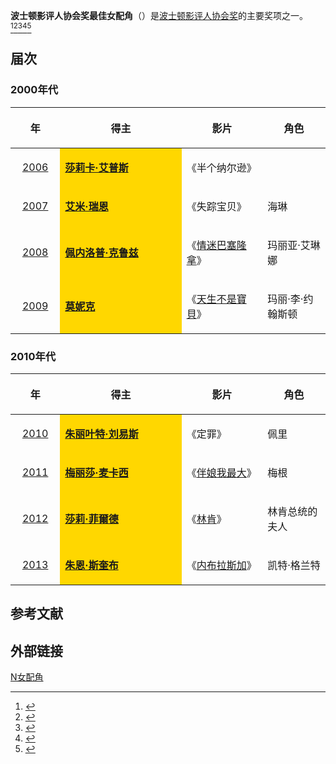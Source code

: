 {{update|time=2020-07-06}}
{{NoteTA
|G1=Show
|G2=Movie
}}
'''波士顿影评人协会奖最佳女配角'''（{{lang-en|'''Boston Society of Film Critics Award for Best Supporting Actress'''}}）是[[波士顿影评人协会|波士顿影评人协会奖]]的主要奖项之一。<ref>{{cite web |url=http://yule.sohu.com/20131208/n391444193.shtml |title=波士顿影评人协会奖颁发 《为奴十二年》占六项 |accessdate=2013 |publisher=搜狐网 |work= |language=zh-hans |archive-date=2020-03-28 |archive-url=https://web.archive.org/web/20200328060021/https://yule.sohu.com/20131208/n391444193.shtml |dead-url=no }}</ref><ref>{{cite web |url=http://ent.sina.com.cn/m/f/2012-12-17/11073813272.shtml |title=波士顿影评人协会奖公布 《刺本-拉登》获最佳 |accessdate=2012 |publisher=新浪网 |work= |language=zh-hans |archive-date=2021-01-27 |archive-url=https://web.archive.org/web/20210127112905/http://ent.sina.com.cn/m/f/2012-12-17/11073813272.shtml |dead-url=no }}</ref><ref>{{cite web|url=http://ent.qq.com/a/20121210/000329.htm|title=波士顿影评人协会奖揭晓 《刺杀本拉登》夺最佳|accessdate=2012|publisher=腾讯网|work=|language=zh-hans|deadurl=yes|archiveurl=https://web.archive.org/web/20140328133025/http://ent.qq.com/a/20121210/000329.htm|archivedate=2014-03-28}}</ref><ref>{{cite web |url=http://ent.163.com/11/1214/14/7L8A73KM00034O55.html |title=波士顿影评人协会奖揭晓 《艺术家》获最佳影片 |accessdate=2011 |publisher=网易 |work= |language=zh-hans |archive-date=2021-01-25 |archive-url=https://web.archive.org/web/20210125203030/https://ent.163.com/11/1214/14/7L8A73KM00034O55.html |dead-url=no }}</ref><ref>{{cite web |url=http://ent.sina.com.cn/m/f/2011-12-12/11123505177.shtml |title=波士顿影评人协会奖：《艺术家》破《雨果》 |accessdate=2011 |publisher=新浪网 |work= |language=zh-hans |archive-date=2021-01-27 |archive-url=https://web.archive.org/web/20210127113028/http://ent.sina.com.cn/m/f/2011-12-12/11123505177.shtml |dead-url=no }}</ref>

== 届次 ==
=== 2000年代 ===
{| class="wikitable" width="95%" cellpadding="5"
|-
!width="100"|年
!width="450"|得主
!width="250"|影片
!width="200"|角色
|-
|style="text-align:center;"| [[第27届波士顿影评人协会奖|2006]] || style="background:#FFD700;" | '''[[莎莉卡·艾普斯|莎莉卡·艾普斯]]''' || 《半个纳尔逊》 ||  
|-
|style="text-align:center;"| [[第28届波士顿影评人协会奖|2007]] || style="background:#FFD700;" | '''[[艾米·瑞恩|艾米·瑞恩]]''' || 《失踪宝贝》 ||  海琳
|-
|style="text-align:center;"| [[第29届波士顿影评人协会奖|2008]] ||  style="background:#FFD700;" | '''[[佩内洛普·克鲁兹|佩内洛普·克鲁兹]]''' || 《[[情迷巴塞隆拿|情迷巴塞隆拿]]》 ||玛丽亚·艾琳娜 
|-
|style="text-align:center;"| [[第30届波士顿影评人协会奖|2009]] ||  style="background:#FFD700;" |'''[[莫妮克|莫妮克]]''' || 《[[天生不是寶貝|天生不是寶貝]]》 ||  玛丽·李·约翰斯顿
|}

=== 2010年代 ===
{| class="wikitable" width="95%" cellpadding="5"
|-
!width="100"|年
!width="450"|得主
!width="250"|影片
!width="200"|角色
|-
|style="text-align:center;"| [[第31届波士顿影评人协会奖|2010]] ||  style="background:#FFD700;" | '''[[朱丽叶特·刘易斯|朱丽叶特·刘易斯]]''' || 《定罪》 ||  佩里
|-
|style="text-align:center;"| [[第32届波士顿影评人协会奖|2011]] ||  style="background:#FFD700;" | '''[[梅丽莎·麦卡西|梅丽莎·麦卡西]]''' || 《[[伴娘我最大|伴娘我最大]]》 ||  梅根
|-
|style="text-align:center;"| [[第33届波士顿影评人协会奖|2012]] ||  style="background:#FFD700;" | '''[[莎莉·菲爾德|莎莉·菲爾德]]'''|| 《[[林肯_(2012年电影)|林肯]]》 || 林肯总统的夫人
|-
|style="text-align:center;"| [[第34届波士顿影评人协会奖|2013]] || style="background:#FFD700;" | '''[[朱恩·斯奎布|朱恩·斯奎布]]'''||  《[[内布拉斯加_(电影)|内布拉斯加]]》 || 凯特·格兰特 
|}

==参考文献==
{{reflist}}

== 外部链接 ==
{{波士顿影评人协会奖}}

[[Category:波士顿影评人协会奖|N女配角]]